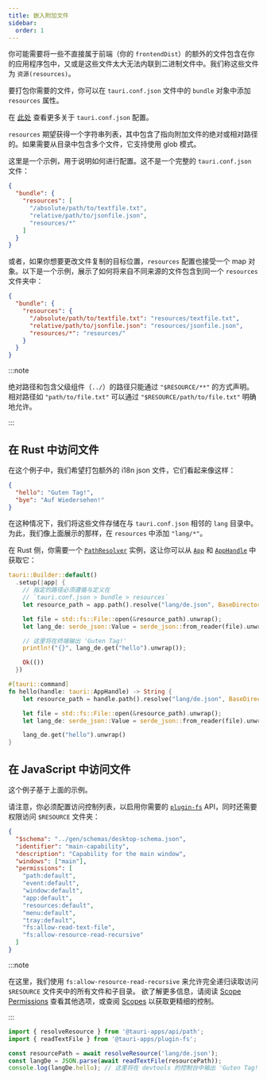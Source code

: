 ```yaml
---
title: 嵌入附加文件
sidebar:
  order: 1
---
```


你可能需要将一些不直接属于前端（你的 `frontendDist`）的额外的文件包含在你的应用程序包中，又或是这些文件太大无法内联到二进制文件中。我们称这些文件为 `资源(resources)`。

要打包你需要的文件，你可以在 `tauri.conf.json` 文件中的 `bundle` 对象中添加 `resources` 属性。

在 [此处][tauri.bundle] 查看更多关于 `tauri.conf.json` 配置。

`resources` 期望获得一个字符串列表，其中包含了指向附加文件的绝对或相对路径的。如果需要从目录中包含多个文件，它支持使用 glob 模式。

这里是一个示例，用于说明如何进行配置。这不是一个完整的 `tauri.conf.json` 文件：

```json title=tauri.conf.json
{
  "bundle": {
    "resources": [
      "/absolute/path/to/textfile.txt",
      "relative/path/to/jsonfile.json",
      "resources/*"
    ]
  }
}
```

或者，如果你想要更改文件复制的目标位置，`resources` 配置也接受一个 map 对象。以下是一个示例，展示了如何将来自不同来源的文件包含到同一个 `resources` 文件夹中：

```json title=tauri.conf.json
{
  "bundle": {
    "resources": {
      "/absolute/path/to/textfile.txt": "resources/textfile.txt",
      "relative/path/to/jsonfile.json": "resources/jsonfile.json",
      "resources/*": "resources/"
    }
  }
}
```

:::note

绝对路径和包含父级组件（`../`）的路径只能通过 `"$RESOURCE/**"` 的方式声明。相对路径如 `"path/to/file.txt"` 可以通过 `"$RESOURCE/path/to/file.txt"` 明确地允许。

:::

## 在 Rust 中访问文件

在这个例子中，我们希望打包额外的 i18n json 文件，它们看起来像这样：

```json title=de.json
{
  "hello": "Guten Tag!",
  "bye": "Auf Wiedersehen!"
}
```

在这种情况下，我们将这些文件存储在与 `tauri.conf.json` 相邻的 `lang` 目录中。
为此，我们像上面展示的那样，在 `resources` 中添加 `"lang/*"`。

在 Rust 侧，你需要一个 [`PathResolver`] 实例，这让你可以从 [`App`] 和 [`AppHandle`] 中获取它：

```rust
tauri::Builder::default()
  .setup(|app| {
    // 指定的路径必须遵循与定义在
    // `tauri.conf.json > bundle > resources`
    let resource_path = app.path().resolve("lang/de.json", BaseDirectory::Resource)?;

    let file = std::fs::File::open(&resource_path).unwrap();
    let lang_de: serde_json::Value = serde_json::from_reader(file).unwrap();

    // 这里将在终端输出 'Guten Tag!'
    println!("{}", lang_de.get("hello").unwrap());

    Ok(())
  })
```

```rust
#[tauri::command]
fn hello(handle: tauri::AppHandle) -> String {
    let resource_path = handle.path().resolve("lang/de.json", BaseDirectory::Resource)?;

    let file = std::fs::File::open(&resource_path).unwrap();
    let lang_de: serde_json::Value = serde_json::from_reader(file).unwrap();

    lang_de.get("hello").unwrap()
}
```

## 在 JavaScript 中访问文件

这个例子基于上面的示例。

请注意，你必须配置访问控制列表，以启用你需要的 [`plugin-fs`] API，同时还需要权限访问 `$RESOURCE` 文件夹：


```json title=src-tauri/capabilities/main.json ins={14-15}
{
  "$schema": "../gen/schemas/desktop-schema.json",
  "identifier": "main-capability",
  "description": "Capability for the main window",
  "windows": ["main"],
  "permissions": [
    "path:default",
    "event:default",
    "window:default",
    "app:default",
    "resources:default",
    "menu:default",
    "tray:default",
    "fs:allow-read-text-file",
    "fs:allow-resource-read-recursive"
  ]
}
```

:::note

在这里，我们使用 `fs:allow-resource-read-recursive` 来允许完全递归读取访问 `$RESOURCE` 文件夹中的所有文件和子目录。
欲了解更多信息，请阅读 [Scope Permissions] 查看其他选项，或查阅 [Scopes] 以获取更精细的控制。

:::

```javascript
import { resolveResource } from '@tauri-apps/api/path';
import { readTextFile } from '@tauri-apps/plugin-fs';

const resourcePath = await resolveResource('lang/de.json');
const langDe = JSON.parse(await readTextFile(resourcePath));
console.log(langDe.hello); // 这里将在 devtools 的控制台中输出 'Guten Tag!'
```

[tauri.bundle]: ../../../reference/config/#bundleconfig
[`pathresolver`]: https://docs.rs/tauri/latest/tauri/struct.PathResolver.html
[`app`]: https://docs.rs/tauri/latest/tauri/struct.App.html
[`apphandle`]: https://docs.rs/tauri/latest/tauri/struct.AppHandle.html
[`plugin-fs`]: ../../../reference/javascript/fs/
[Scope Permissions]: ../../../plugin/file-system#scope-permissions
[scopes]: ../../../plugin/file-system#scopes
